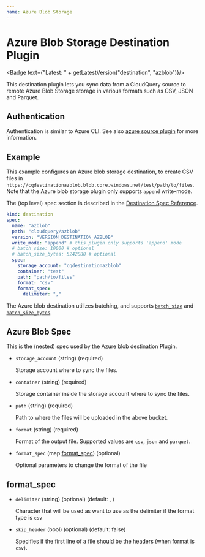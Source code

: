 ```yaml
---
name: Azure Blob Storage
---
```

# Azure Blob Storage Destination Plugin


<Badge text={"Latest: " + getLatestVersion("destination", "azblob")}/>

This destination plugin lets you sync data from a CloudQuery source to remote Azure Blob Storage storage in various formats such as CSV, JSON and Parquet.

## Authentication

Authentication is similar to Azure CLI. See also [azure source plugin](../../sources/azure/overview#authentication) for more information.

## Example

This example configures an Azure blob storage destination, to create CSV files in `https://cqdestinationazblob.blob.core.windows.net/test/path/to/files`. Note that the Azure blob storage plugin only supports `append` write-mode.

The (top level) spec section is described in the [Destination Spec Reference](/docs/reference/destination-spec).

```yaml copy
kind: destination
spec:
  name: "azblob"
  path: "cloudquery/azblob"
  version: "VERSION_DESTINATION_AZBLOB"
  write_mode: "append" # this plugin only supports 'append' mode
  # batch_size: 10000 # optional
  # batch_size_bytes: 5242880 # optional
  spec:
    storage_account: "cqdestinationazblob"
    container: "test"
    path: "path/to/files"
    format: "csv"
    format_spec:
      delimiter: ","
```

The Azure blob destination utilizes batching, and supports [`batch_size`](/docs/reference/destination-spec#batch_size) and [`batch_size_bytes`](/docs/reference/destination-spec#batch_size_bytes). 

## Azure Blob Spec

This is the (nested) spec used by the Azure blob destination Plugin.

- `storage_account` (string) (required)

  Storage account where to sync the files.

- `container` (string) (required)

  Storage container inside the storage account where to sync the files.

- `path` (string) (required)

  Path to where the files will be uploaded in the above bucket.

- `format` (string) (required)

  Format of the output file. Supported values are `csv`, `json` and `parquet`.

- `format_spec` (map [format_spec](#format_spec)) (optional)

  Optional parameters to change the format of the file

## format_spec

- `delimiter` (string) (optional) (default: `,`)

  Character that will be used as want to use as the delimiter if the format type is `csv`

- `skip_header` (bool) (optional) (default: false)

  Specifies if the first line of a file should be the headers (when format is `csv`).
